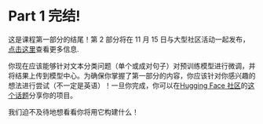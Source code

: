 # Part 1 完结!

<CourseFloatingBanner
    chapter={4}
    classNames="absolute z-10 right-0 top-0"
/>

这是课程第一部分的结尾！第 2 部分将在 11 月 15 日与大型社区活动一起发布，[点击这里](https://huggingface.co/blog/course-launch-event)查看更多信息.

你现在应该能够针对文本分类问题（单个或成对句子）对预训练模型进行微调，并将结果上传到模型中心。为确保你掌握了第一部分的内容，你应该针对你感兴趣的想法进行尝试（不一定是英语）！一旦你完成，你可以在[Hugging Face 社区](https://discuss.huggingface.co/)的[这个话题](https://discuss.huggingface.co/t/share-your-projects/6803)分享你的项目。

我们迫不及待地想看看你将用它构建什么！